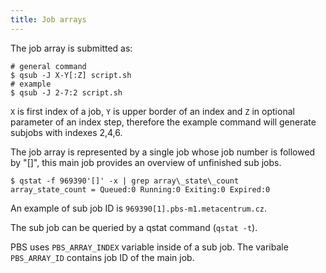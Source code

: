 ```yaml
---
title: Job arrays
---
```

The job array is submitted as:

```
# general command
$ qsub -J X-Y[:Z] script.sh
# example
$ qsub -J 2-7:2 script.sh
```

`X` is first index of a job, `Y` is upper border of an index and `Z` in optional parameter of an index step, therefore the example command will generate subjobs with indexes 2,4,6.

The job array is represented by a single job whose job number is followed by "[]", this main job provides an overview of unfinished sub jobs.

```
$ qstat -f 969390'[]' -x | grep array\_state\_count
array_state_count = Queued:0 Running:0 Exiting:0 Expired:0 
```

An example of sub job ID is `969390[1].pbs-m1.metacentrum.cz`.

The sub job can be queried by a qstat command (`qstat -t`).

PBS uses `PBS_ARRAY_INDEX` variable inside of a sub job. The varibale `PBS_ARRAY_ID` contains job ID of the main job.
